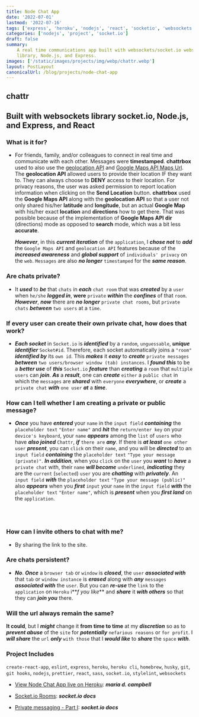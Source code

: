 ```yaml
---
title: Node Chat App
date: '2022-07-01'
lastmod: '2022-07-16'
tags: ['express', 'heroku', 'nodejs', 'react', 'socketio', 'websockets']
categories: ['nodejs', 'project', 'socket.io']
draft: false
summary:
    A real time communications app built with websockets/socket.io websocket
    library, Node.js, and Express.
images: ['/static/images/projects/img/webp/chattr.webp']
layout: PostLayout
canonicalUrl: /blog/projects/node-chat-app
---
```


<Interglobalmedia
	src="/static/images/projects/img/webp/chattr.webp"
	author="Maria D. Campbell"
	alt="Node Chat App"
	srcUrl="/static/images/projects/img/webp/chattr.webp"
	authorUrl="/about"
/>

## chattr

## Built with websockets library socket.io, Node.js, and Express, and React

### What is it for?

-   For friends, family, and/or colleagues to connect in real time and
    communicate with each other. Messages were **timestamped**. **chattrbox**
    used to also use the
    [geolocation API](https://developer.mozilla.org/en-US/docs/Web/API/Geolocation/Using_geolocation)
    and
    [Google Maps API Maps Url](https://developers.google.com/maps/documentation/urls/guide).
    The **geolocation API** allowed users to provide their location IF they want
    to. They can always choose to **DENY** access to their location. For privacy
    reasons, the user was asked permission to report location information when
    clicking on the **Send Location** button. **chattrbox** used the **Google
    Maps API** along with the **geolocation API** so that a user not only shared
    his/her **latitude** and **longitude**, but an actual **Google Map** with
    his/her exact **location** and **directions** how to get there. That was
    possible because of the implementation of **Google Maps API** **dir**
    (directions) mode as opposed to **search** mode, which was a bit less
    **accurate**.

    **_However_**, in this **_current iteration_** of the `application`, I
    **_chose not_** to **_add_** the `Google Maps API` and `geolocation API`
    features because of the **_increased awareness_** and **_global support_**
    of `individuals' privacy` on the `web`. `Messages` are also **_no longer_**
    `timestamped` for the **_same reason_**.

### Are chats private?

-   It **_used_** to **_be_** that `chats` in **_each_** `chat room` that was
    **_created_** by a `user` when `he/she` **_logged in_**, **were** `private`
    **_within_** the **_confines_** of that `room`. **_However_**, **_now_**
    there are **_no longer_** `private chat rooms`, but `private chats`
    **_between_** `two users` at a `time`.

### If every user can create their own private chat, how does that work?

-   **_Each socket_** in `Socket.io` is **_identified_** by a `random`,
    `unguessable`, **_unique identifier_** `Socket#id`. Therefore, each socket
    automatically joins a `"room"` **_identified by_** its `own id`. This
    **_makes_** it **_easy_** to **_create_** `private messages` **_between_**
    `two users/browser window (tab) instances`. I **_found this_** to be a
    **_better use_** of **_this_** `Socket.io` _**feature**_ than _**creating**_
    a `room` that `multiple users` can _**join**_. _**As**_ a _**result**_, one
    can _**create**_ `either` a `public chat` in which the `messages` are
    _**shared**_ with `everyone` _**everywhere**_, or _**create**_ a
    `private chat` _**with**_ `one user` _**at**_ a **_time_**.

### How can I tell whether I am creating a private or public message?

-   **_Once_** you have **_entered_** your `name` in the `input field`
    **_containing_** the `placeholder text` `"Enter name"` and **_hit_** the
    `return/enter key` on your `device's keyboard`, your `name` **_appears_**
    among the `list` of `users` who have **_also joined_** `Chattr`, **_if_**
    `there are` **_any_**. If there is **_at least_** `one other user`
    **_present_**, you can `click` on their `name`, and you will be
    **_directed_** to an `input field` **_containing_** the `placeholder text`
    `"Type your message (private)"`. **_In addition_**, when you `click` on the
    `user` you **_want_** to **_have_** a `private chat` with, their `name`
    **_will become_** `underlined`, **_indicating_** they are the `current`
    (`selected`) `user` you are **_chatting_** with **_privately_**. An
    `input field` **_with_** the `placeholder text`
    `"Type your message (public)"` also **_appears_** when you **_first_**
    `input` your `name` in the `input field` **_with_** the `placeholder text`
    `"Enter name"`, which is **_present_** when you **_first land_** on the
    `application`.

    <br />
    <Interglobalmedia
    	src="/static/images/projects/img/webp/chattr-public-message-input.webp"
    	author="Maria D. Campbell"
    	alt="Chattr public message input field"
    	srcUrl="/static/images/projects/img/webp/chattr-public-message-input.webp"
    	authorUrl="/about"
    />
    <br />
    <Interglobalmedia
    	src="/static/images/projects/img/webp/chattr-public-private-message-inputs.jpg"
    	author="Maria D. Campbell"
    	alt="Chattr public and private message input fields"
    	srcUrl="/static/images/projects/img/webp/chattr-public-private-message-inputs.jpg"
    	authorUrl="/about"
    />

### How can I invite others to chat with me?

-   By sharing the link to the site.

### Are chats persistent?

-   **_No_**. **_Once_** a `browser tab` or `window` is **_closed_**, the `user`
    **_associated with_** that `tab` or `window instance` is **_erased_** along
    with **_any_** `messages` **_associated with_** the `user`. But you can
    **_re-use_** the `link` to the `application` on `Heroku` i**_f you like_**
    and **_share_** it **_with others_** so that they can **_join you_** there.

### Will the url always remain the same?

**It could**, but I **_might_** change it **from time to time** at my
**_discretion_** so as to **_prevent abuse_** of the `site` for
**_potentially_** `nefarious reasons` or `for profit`. I **_will share_** the
`url` **_only_** `with those` that I **_would like_** to **_share_** the `space`
**_with_**.

### Project Includes

`create-react-app`, `eslint`, `express`, `heroku`, `heroku cli`, `homebrew`,
`husky`, `git`, `git hooks`, `nodejs`, `prettier`, `react`, `sass`, `socket.io`,
`stylelint`, `websockets`

-   [View Node Chat App live on Heroku](https://socketio-realtime-node-chat.herokuapp.com/):
    **_maria d. campbell_**

-   [Socket.io Rooms](https://socket.io/docs/v3/rooms/): **_socket.io docs_**

-   [Private messaging - Part I](https://socket.io/get-started/private-messaging-part-1/):
    **_socket.io docs_**
